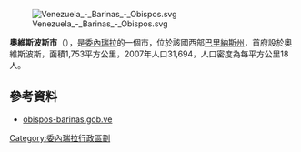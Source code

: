 [[Image:Venezuela_-_Barinas_-_Obispos.svg|right]]

'''奧維斯波斯市'''（{{lang-es|Municipio Obispos}}），是[[委內瑞拉|委內瑞拉]]的一個市，位於該國西部[[巴里納斯州|巴里納斯州]]，首府設於奧維斯波斯，面積1,753平方公里，2007年人口31,694，人口密度為每平方公里18人。

==參考資料==
*[http://obispos-barinas.gob.ve/portal-alcaldias/ obispos-barinas.gob.ve]{{dead link|date=2017年12月 |bot=InternetArchiveBot |fix-attempted=yes }} {{es icon}}

{{Venezuela-geo-stub}}
[[Category:委內瑞拉行政區劃|Category:委內瑞拉行政區劃]]
